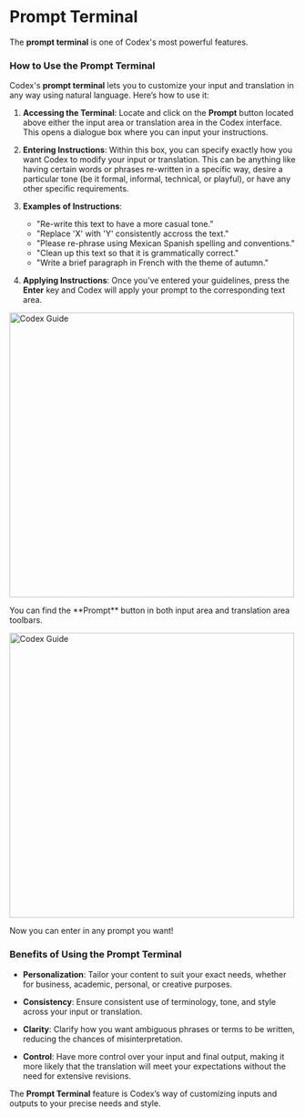 # Prompt Terminal

The **prompt terminal** is one of Codex's most powerful features.

### How to Use the Prompt Terminal

Codex's **prompt terminal** lets you to customize your input and translation in any way using natural language. Here’s how to use it:

1. **Accessing the Terminal**: Locate and click on the **Prompt** button located above either the input area or translation area in the Codex interface. This opens a dialogue box where you can input your instructions.

1. **Entering Instructions**: Within this box, you can specify exactly how you want Codex to modify your input or translation. This can be anything like having certain words or phrases re-written in a specific way, desire a particular tone (be it formal, informal, technical, or playful), or have any other specific requirements.

1. **Examples of Instructions**:

    - "Re-write this text to have a more casual tone."
    - "Replace 'X' with 'Y' consistently accross the text."
    - "Please re-phrase using Mexican Spanish spelling and conventions."
    - "Clean up this text so that it is grammatically correct."
    - "Write a brief paragraph in French with the theme of autumn."

1. **Applying Instructions**: Once you’ve entered your guidelines, press the **Enter** key and Codex will apply your prompt to the corresponding text area.

<div style={{ display: 'flex', flexDirection: 'column', alignItems: 'center', textAlign: 'center', marginTop: '30px' }}>
    <img src="../custom-prompting.png" alt="Codex Guide" width="500" style={{ borderRadius: '10px', marginBottom: '20px' }}/>
    <p style={{ fontStyle: 'italic' }}>You can find the **Prompt** button in both input area and translation area toolbars.</p>
</div>

<div style={{ display: 'flex', flexDirection: 'column', alignItems: 'center', textAlign: 'center', marginTop: '30px' }}>
    <img src="../custom-prompting-open.png" alt="Codex Guide" width="500" style={{ borderRadius: '10px', marginBottom: '20px' }}/>
    <p style={{ fontStyle: 'italic' }}>Now you can enter in any prompt you want!</p>
</div>

### Benefits of Using the Prompt Terminal

- **Personalization**: Tailor your content to suit your exact needs, whether for business, academic, personal, or creative purposes.

- **Consistency**: Ensure consistent use of terminology, tone, and style across your input or translation.

- **Clarity**: Clarify how you want ambiguous phrases or terms to be written, reducing the chances of misinterpretation.

- **Control**: Have more control over your input and final output, making it more likely that the translation will meet your expectations without the need for extensive revisions.

The **Prompt Terminal** feature is Codex’s way of customizing inputs and outputs to your precise needs and style.